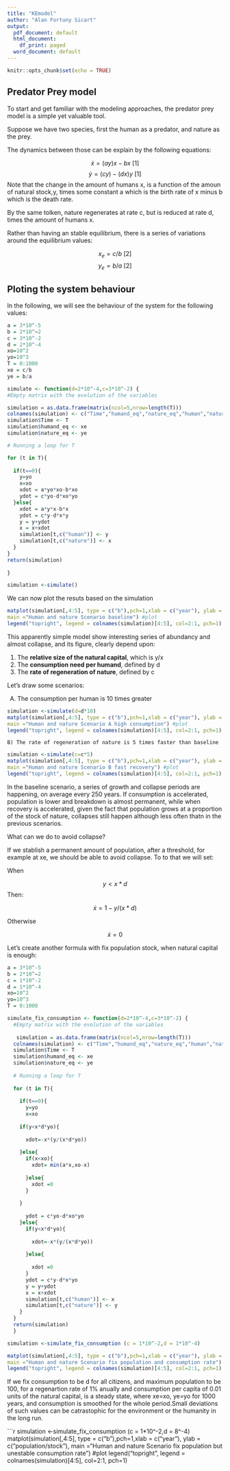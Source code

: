 ```yaml
---
title: "KEmodel"
author: "Alan Fortuny Sicart"
output:
  pdf_document: default
  html_document:
    df_print: paged
  word_document: default
---
```


```r
knitr::opts_chunk$set(echo = TRUE)
```

## Predator Prey model

To start and get familiar with the modeling approaches, the predator prey model is a simple yet valuable tool.

Suppose we have two species, first the human as a predator, and nature as the prey. 

The dynamics between those can be explain by the following equations:

$$ 
\dot{x} = (ay)x-bx  \   [1]
$$
$$ 
\dot{y} = (cy)-(dx)y  \   [1]
$$
Note that the change in the amount of humans x, is a function of the amoun of natural stock,y, times some constant
a which is the birth rate of x minus b which is the death rate.

By the same tolken, nature regenerates at rate c, but is reduced at rate d, times the amount of humans x.

Rather than having an stable equilibrium, there is a series of variations around the equilibrium values:

$$
x_{e} = c/b   \   [2]
$$
$$
y_{e} = b/a \   [2]
$$

## Ploting the system behaviour

In the following, we will see the behaviour of the system for the following values:


```r

a = 3*10^-5
b = 2*10^−2
c = 3*10^-2
d = 2*10^-4
xo=10^2
yo=10^3
T = 0:1000
xe = c/b
ye = b/a

simulate <- function(d=2*10^-4,c=3*10^-2) {
#Empty matrix with the evolution of the variables

simulation = as.data.frame(matrix(ncol=5,nrow=length(T)))
colnames(simulation) <- c("Time","humand_eq","nature_eq","human","nature")
simulation$Time <- T
simulation$humand_eq <- xe
simulation$nature_eq <- ye

# Running a loop for T

for (t in T){
  
  if(t==0){
    y=yo
    x=xo
    xdot = a*yo*xo-b*xo
    ydot = c*yo-d*xo*yo
  }else{
    xdot = a*y*x-b*x
    ydot = c*y-d*x*y
    y = y+ydot
    x = x+xdot
    simulation[t,c("human")] <- y
    simulation[t,c("nature")] <- x
  }
}
return(simulation) 
 
}

simulation <-simulate()

```


We can now plot the resuts based on the simulation

```r
matplot(simulation[,4:5], type = c("b"),pch=1,xlab = c("year"), ylab = c("population/stock"),
main ="Human and nature Scenario baseline") #plot
legend("topright", legend = colnames(simulation)[4:5], col=2:1, pch=1)

```


This apparently simple model show interesting series of abundancy and almost collapse, and its figure, clearly depend upon:

   1) The **relative size of the natural capital**, which is y/x
   2) The **consumption need per humand**, defined by d
   3) The **rate of regeneration of nature**, defined by c
   

Let's draw some scenarios:

   A) The consumption per human is 10 times greater
  

```r

simulation <-simulate(d=d*10)
matplot(simulation[,4:5], type = c("b"),pch=1,xlab = c("year"), ylab = c("population/stock"),
main ="Human and nature Scenario A high consumption") #plot
legend("topright", legend = colnames(simulation)[4:5], col=2:1, pch=1)


```

   
    B) The rate of regeneration of nature is 5 times faster than baseline

```r

simulation <-simulate(c=c*5)
matplot(simulation[,4:5], type = c("b"),pch=1,xlab = c("year"), ylab = c("population/stock"),
main ="Human and nature Scenario B fast recovery") #plot
legend("topright", legend = colnames(simulation)[4:5], col=2:1, pch=1)


```


In the baseline scenario, a series of growth and collapse periods are happening, on average every 250 years. If consumption is accelerated, population is lower and breakdown is almost permanent, while when recovery is accelerated, given the fact that population grows at a proportion of the stock of nature, collapses still happen although less often thatn in the previous scenarios.

What can we do to avoid collapse?

If we stablish a permanent amount of population, after a threshold, for example at xe, we should be able to avoid collapse. To to that we will set:

When 

$$ 
 y < x*d 
$$
Then:

$$ 
\dot{x} = 1-y/(x*d)  
$$

Otherwise

$$ 
 \dot{x} =0 
$$

Let's create another formula with fix population stock, when natural capital is enough:



```r

a = 3*10^-5
b = 2*10^−2
c = 1*10^-2
d = 1*10^-4
xo=10^2
yo=10^3
T = 0:1000

simulate_fix_consumption <- function(d=2*10^-4,c=3*10^-2) {
  #Empty matrix with the evolution of the variables
  
   simulation = as.data.frame(matrix(ncol=5,nrow=length(T)))
  colnames(simulation) <- c("Time","humand_eq","nature_eq","human","nature")
  simulation$Time <- T
  simulation$humand_eq <- xe
  simulation$nature_eq <- ye
  
  # Running a loop for T
  
  for (t in T){
    
    if(t==0){
      y=yo
      x=xo
      
    if(y<x*d*yo){
      
      xdot=-x*(y/(x*d*yo))
      
    }else{
      if(x<xo){
        xdot= min(a*x,xo-x)
        
      }else{
        xdot =0
      }
     
    }  
     
      ydot = c*yo-d*xo*yo
    }else{
      if(y<x*d*yo){
        
        xdot=-x*(y/(x*d*yo))
        
      }else{
        
        xdot =0
      }  
      ydot = c*y-d*x*yo
      y = y+ydot
      x = x+xdot
      simulation[t,c("human")] <- x
      simulation[t,c("nature")] <- y
    }
  }
  return(simulation) 
  }

simulation <-simulate_fix_consumption (c = 1*10^-2,d = 1*10^-4)

```




```r
matplot(simulation[,4:5], type = c("b"),pch=1,xlab = c("year"), ylab = c("population/stock"),
main ="Human and nature Scenario fix population and consumption rate") #plot
legend("topright", legend = colnames(simulation)[4:5], col=2:1, pch=1)

```


If we fix consumption to be d for all citizens, and maximum population to be 100, for a regenartion rate of 1% anually and consumption per capita of 0.01 units of the natural capital, is a steady state, where xe=xo, ye=yo for 1000 years, and consumption is smoothed for the whole period.Small deviations of such values can be catrastophic for the environment or the humanity in the long run.


```r
simulation <-simulate_fix_consumption (c = 1*10^-2,d = 8^-4)
matplot(simulation[,4:5], type = c("b"),pch=1,xlab = c("year"), ylab = c("population/stock"),
main ="Human and nature Scenario fix population but unestable consumption rate") #plot
legend("topright", legend = colnames(simulation)[4:5], col=2:1, pch=1)

